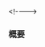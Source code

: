 {{cpp/header/title|cinttypes|notes={{mark c++11}}}}
{{cpp/header/navbar}}
{{cpp/header/c}}

{{dsc begin}}
{{dsc h1|包含}}
{{dsc inc|cpp/header/dsc cstdint}}

{{dsc h1|类型}}
{{dsc inc|cpp/numeric/math/dsc imaxdiv_t}}

{{dsc h1|函数}}
{{dsc inc|cpp/numeric/math/dsc imaxabs}}
{{dsc inc|cpp/numeric/math/dsc imaxdiv}}
{{dsc inc|cpp/string/byte/dsc strtoimax}}
{{dsc inc|cpp/string/wide/dsc wcstoimax}}

{{dsc h1|宏}}
{{dsc h2|{{lc|std::fprintf}} 函数族的格式常量}}
{{dsc macro const|PRId8&lt;br&gt;PRId16&lt;br&gt;PRId32&lt;br&gt;PRId64&lt;br&gt;PRIdLEAST8&lt;br&gt;PRIdLEAST16&lt;br&gt;PRIdLEAST32&lt;br&gt;PRIdLEAST64&lt;br&gt;PRIdFAST8&lt;br&gt;PRIdFAST16&lt;br&gt;PRIdFAST32&lt;br&gt;PRIdFAST64&lt;br&gt;PRIdMAX&lt;br&gt;PRIdPTR|notes={{mark c++11}} |格式转换说明符，分别用于输出 {{lc|std::int8_t}}、{{lc|std::int16_t}}、{{lc|std::int32_t}}、{{lc|std::int64_t}}、{{lc|std::int_least8_t}}、{{lc|std::int_least16_t}}、{{lc|std::int_least32_t}}、{{lc|std::int_least64_t}}、{{lc|std::int_fast8_t}}、{{lc|std::int_fast16_t}}、{{lc|std::int_fast32_t}}、{{lc|std::int_fast64_t}}、{{lc|std::intmax_t}}、{{lc|std::intptr_t}} 类型的有符号十进制整数值，等价于对于 {{c/core|int}} 的 {{tt|d}}|nolink=true}}
{{dsc macro const|PRIi8&lt;br&gt;PRIi16&lt;br&gt;PRIi32&lt;br&gt;PRIi64&lt;br&gt;PRIiLEAST8&lt;br&gt;PRIiLEAST16&lt;br&gt;PRIiLEAST32&lt;br&gt;PRIiLEAST64&lt;br&gt;PRIiFAST8&lt;br&gt;PRIiFAST16&lt;br&gt;PRIiFAST32&lt;br&gt;PRIiFAST64&lt;br&gt;PRIiMAX&lt;br&gt;PRIiPTR|notes={{mark c++11}}|格式转换说明符，分别用于输出 {{lc|std::int8_t}}、{{lc|std::int16_t}}、{{lc|std::int32_t}}、{{lc|std::int64_t}}、{{lc|std::int_least8_t}}、{{lc|std::int_least16_t}}、{{lc|std::int_least32_t}}、{{lc|std::int_least64_t}}、{{lc|std::int_fast8_t}}、{{lc|std::int_fast16_t}}、{{lc|std::int_fast32_t}}、{{lc|std::int_fast64_t}}、{{lc|std::intmax_t}}、{{lc|std::intptr_t}} 类型的有符号十进制整数值，等价于对于 {{c/core|int}} 的 {{tt|i}}|nolink=true}}
{{dsc macro const|PRIu8&lt;br&gt;PRIu16&lt;br&gt;PRIu32&lt;br&gt;PRIu64&lt;br&gt;PRIuLEAST8&lt;br&gt;PRIuLEAST16&lt;br&gt;PRIuLEAST32&lt;br&gt;PRIuLEAST64&lt;br&gt;PRIuFAST8&lt;br&gt;PRIuFAST16&lt;br&gt;PRIuFAST32&lt;br&gt;PRIuFAST64&lt;br&gt;PRIuMAX&lt;br&gt;PRIuPTR|notes={{mark c++11}}|格式转换说明符，分别用于输出 {{lc|std::uint8_t}}、{{lc|std::uint16_t}}、{{lc|std::uint32_t}}、{{lc|std::uint64_t}}、{{lc|std::uint_least8_t}}、{{lc|std::uint_least16_t}}、{{lc|std::uint_least32_t}}、{{lc|std::uint_least64_t}}、{{lc|std::uint_fast8_t}}、{{lc|std::uint_fast16_t}}、{{lc|std::uint_fast32_t}}、{{lc|std::uint_fast64_t}}、{{lc|std::uintmax_t}}、{{lc|std::uintptr_t}} 类型的无符号十进制整数值，等价于对于 {{c/core|unsigned int}} 的 {{tt|u}}|nolink=true}}
{{dsc macro const|PRIo8&lt;br&gt;PRIo16&lt;br&gt;PRIo32&lt;br&gt;PRIo64&lt;br&gt;PRIoLEAST8&lt;br&gt;PRIoLEAST16&lt;br&gt;PRIoLEAST32&lt;br&gt;PRIoLEAST64&lt;br&gt;PRIoFAST8&lt;br&gt;PRIoFAST16&lt;br&gt;PRIoFAST32&lt;br&gt;PRIoFAST64&lt;br&gt;PRIoMAX&lt;br&gt;PRIoPTR|notes={{mark c++11}}|格式转换说明符，分别用于输出 {{lc|std::uint8_t}}、{{lc|std::uint16_t}}、{{lc|std::uint32_t}}、{{lc|std::uint64_t}}、{{lc|std::uint_least8_t}}、{{lc|std::uint_least16_t}}、{{lc|std::uint_least32_t}}、{{lc|std::uint_least64_t}}、{{lc|std::uint_fast8_t}}、{{lc|std::uint_fast16_t}}、{{lc|std::uint_fast32_t}}、{{lc|std::uint_fast64_t}}、{{lc|std::uintmax_t}}、{{lc|std::uintptr_t}} 类型的无符号八进制整数值，等价于对于 {{c/core|unsigned int}} 的 {{tt|o}}|nolink=true}}
{{dsc macro const|PRIx8&lt;br&gt;PRIx16&lt;br&gt;PRIx32&lt;br&gt;PRIx64&lt;br&gt;PRIxLEAST8&lt;br&gt;PRIxLEAST16&lt;br&gt;PRIxLEAST32&lt;br&gt;PRIxLEAST64&lt;br&gt;PRIxFAST8&lt;br&gt;PRIxFAST16&lt;br&gt;PRIxFAST32&lt;br&gt;PRIxFAST64&lt;br&gt;PRIxMAX&lt;br&gt;PRIxPTR|notes={{mark c++11}}|格式转换说明符，分别用于输出 {{lc|std::uint8_t}}、{{lc|std::uint16_t}}、{{lc|std::uint32_t}}、{{lc|std::uint64_t}}、{{lc|std::uint_least8_t}}、{{lc|std::uint_least16_t}}、{{lc|std::uint_least32_t}}、{{lc|std::uint_least64_t}}、{{lc|std::uint_fast8_t}}、{{lc|std::uint_fast16_t}}、{{lc|std::uint_fast32_t}}、{{lc|std::uint_fast64_t}}、{{lc|std::uintmax_t}}、{{lc|std::uintptr_t}} 类型的无符号小写十六进制整数值，等价于对于 {{c/core|unsigned int}} 的 {{tt|x}}|nolink=true}}
{{dsc macro const|PRIX8&lt;br&gt;PRIX16&lt;br&gt;PRIX32&lt;br&gt;PRIX64&lt;br&gt;PRIXLEAST8&lt;br&gt;PRIXLEAST16&lt;br&gt;PRIXLEAST32&lt;br&gt;PRIXLEAST64&lt;br&gt;PRIXFAST8&lt;br&gt;PRIXFAST16&lt;br&gt;PRIXFAST32&lt;br&gt;PRIXFAST64&lt;br&gt;PRIXMAX&lt;br&gt;PRIXPTR|notes={{mark c++11}}|格式转换说明符，分别用于输出 {{lc|std::uint8_t}}、{{lc|std::uint16_t}}、{{lc|std::uint32_t}}、{{lc|std::uint64_t}}、{{lc|std::uint_least8_t}}、{{lc|std::uint_least16_t}}、{{lc|std::uint_least32_t}}、{{lc|std::uint_least64_t}}、{{lc|std::uint_fast8_t}}、{{lc|std::uint_fast16_t}}、{{lc|std::uint_fast32_t}}、{{lc|std::uint_fast64_t}}、{{lc|std::uintmax_t}}、{{lc|std::uintptr_t}} 类型的无符号大写十六进制整数值，等价于对于 {{c/core|unsigned int}} 的 {{tt|X}}|nolink=true}}
{{dsc h2|{{lc|std::fscanf}} 函数族的格式常量}}
{{dsc macro const|SCNd8&lt;br&gt;SCNd16&lt;br&gt;SCNd32&lt;br&gt;SCNd64&lt;br&gt;SCNdLEAST8&lt;br&gt;SCNdLEAST16&lt;br&gt;SCNdLEAST32&lt;br&gt;SCNdLEAST64&lt;br&gt;SCNdFAST8&lt;br&gt;SCNdFAST16&lt;br&gt;SCNdFAST32&lt;br&gt;SCNdFAST64&lt;br&gt;SCNdMAX&lt;br&gt;SCNdPTR|notes={{mark c++11}}|格式转换说明符，分别用于输入 {{lc|std::int8_t}}、{{lc|std::int16_t}}、{{lc|std::int32_t}}、{{lc|std::int64_t}}、{{lc|std::int_least8_t}}、{{lc|std::int_least16_t}}、{{lc|std::int_least32_t}}、{{lc|std::int_least64_t}}、{{lc|std::int_fast8_t}}、{{lc|std::int_fast16_t}}、{{lc|std::int_fast32_t}}、{{lc|std::int_fast64_t}}、{{lc|std::intmax_t}}、{{lc|std::intptr_t}} 类型的有符号十进制整数值，等价于对于 {{c/core|int}} 的 {{tt|d}}|nolink=true}}
{{dsc macro const|SCNi8&lt;br&gt;SCNi16&lt;br&gt;SCNi32&lt;br&gt;SCNi64&lt;br&gt;SCNiLEAST8&lt;br&gt;SCNiLEAST16&lt;br&gt;SCNiLEAST32&lt;br&gt;SCNiLEAST64&lt;br&gt;SCNiFAST8&lt;br&gt;SCNiFAST16&lt;br&gt;SCNiFAST32&lt;br&gt;SCNiFAST64&lt;br&gt;SCNiMAX&lt;br&gt;SCNiPTR|notes={{mark c++11}}|格式转换说明符，分别用于输入 {{lc|std::int8_t}}、{{lc|std::int16_t}}、{{lc|std::int32_t}}、{{lc|std::int64_t}}、{{lc|std::int_least8_t}}、{{lc|std::int_least16_t}}、{{lc|std::int_least32_t}}、{{lc|std::int_least64_t}}、{{lc|std::int_fast8_t}}、{{lc|std::int_fast16_t}}、{{lc|std::int_fast32_t}}、{{lc|std::int_fast64_t}}、{{lc|std::intmax_t}}、{{lc|std::intptr_t}} 类型的有符号十进制/八进制/十六进制整数值，等价于对于 {{c/core|int}} 的 {{tt|i}}|nolink=true}}
{{dsc macro const|SCNu8&lt;br&gt;SCNu16&lt;br&gt;SCNu32&lt;br&gt;SCNu64&lt;br&gt;SCNuLEAST8&lt;br&gt;SCNuLEAST16&lt;br&gt;SCNuLEAST32&lt;br&gt;SCNuLEAST64&lt;br&gt;SCNuFAST8&lt;br&gt;SCNuFAST16&lt;br&gt;SCNuFAST32&lt;br&gt;SCNuFAST64&lt;br&gt;SCNuMAX&lt;br&gt;SCNuPTR|notes={{mark c++11}}|格式转换说明符，分别用于输入 {{lc|std::uint8_t}}、{{lc|std::uint16_t}}、{{lc|std::uint32_t}}、{{lc|std::uint64_t}}、{{lc|std::uint_least8_t}}、{{lc|std::uint_least16_t}}、{{lc|std::uint_least32_t}}、{{lc|std::uint_least64_t}}、{{lc|std::uint_fast8_t}}、{{lc|std::uint_fast16_t}}、{{lc|std::uint_fast32_t}}、{{lc|std::uint_fast64_t}}、{{lc|std::uintmax_t}}、{{lc|std::uintptr_t}} 类型的无符号十进制整数值，等价于对于 {{c/core|unsigned int}} 的 {{tt|u}}|nolink=true}}
{{dsc macro const|SCNo8&lt;br&gt;SCNo16&lt;br&gt;SCNo32&lt;br&gt;SCNo64&lt;br&gt;SCNoLEAST8&lt;br&gt;SCNoLEAST16&lt;br&gt;SCNoLEAST32&lt;br&gt;SCNoLEAST64&lt;br&gt;SCNoFAST8&lt;br&gt;SCNoFAST16&lt;br&gt;SCNoFAST32&lt;br&gt;SCNoFAST64&lt;br&gt;SCNoMAX&lt;br&gt;SCNoPTR|notes={{mark c++11}}|格式转换说明符，分别用于输入 {{lc|std::uint8_t}}、{{lc|std::uint16_t}}、{{lc|std::uint32_t}}、{{lc|std::uint64_t}}、{{lc|std::uint_least8_t}}、{{lc|std::uint_least16_t}}、{{lc|std::uint_least32_t}}、{{lc|std::uint_least64_t}}、{{lc|std::uint_fast8_t}}、{{lc|std::uint_fast16_t}}、{{lc|std::uint_fast32_t}}、{{lc|std::uint_fast64_t}}、{{lc|std::uintmax_t}}、{{lc|std::uintptr_t}} 类型的无符号八进制整数值，等价于对于 {{c/core|unsigned int}} 的 {{tt|o}}|nolink=true}}
{{dsc macro const|SCNx8&lt;br&gt;SCNx16&lt;br&gt;SCNx32&lt;br&gt;SCNx64&lt;br&gt;SCNxLEAST8&lt;br&gt;SCNxLEAST16&lt;br&gt;SCNxLEAST32&lt;br&gt;SCNxLEAST64&lt;br&gt;SCNxFAST8&lt;br&gt;SCNxFAST16&lt;br&gt;SCNxFAST32&lt;br&gt;SCNxFAST64&lt;br&gt;SCNxMAX&lt;br&gt;SCNxPTR|notes={{mark c++11}}|格式转换说明符，分别用于输入 {{lc|std::uint8_t}}、{{lc|std::uint16_t}}、{{lc|std::uint32_t}}、{{lc|std::uint64_t}}、{{lc|std::uint_least8_t}}、{{lc|std::uint_least16_t}}、{{lc|std::uint_least32_t}}、{{lc|std::uint_least64_t}}、{{lc|std::uint_fast8_t}}、{{lc|std::uint_fast16_t}}、{{lc|std::uint_fast32_t}}、{{lc|std::uint_fast64_t}}、{{lc|std::uintmax_t}}、{{lc|std::uintptr_t}} 类型的无符号十六进制整数值，等价于对于 {{c/core|unsigned int}} 的 {{tt|x}}|nolink=true}}
&lt;!--{{dsc macro const|SCNX8&lt;br&gt;SCNX16&lt;br&gt;SCNX32&lt;br&gt;SCNX64&lt;br&gt;SCNXLEAST8&lt;br&gt;SCNXLEAST16&lt;br&gt;SCNXLEAST32&lt;br&gt;SCNXLEAST64&lt;br&gt;SCNXFAST8&lt;br&gt;SCNXFAST16&lt;br&gt;SCNXFAST32&lt;br&gt;SCNXFAST64&lt;br&gt;SCNXMAX&lt;br&gt;SCNXPTR|格式转换说明符，分别用于输入 {{lc|std::uint8_t}}、{{lc|std::uint16_t}}、{{lc|std::uint32_t}}、{{lc|std::uint64_t}}、{{lc|std::uint_least8_t}}、{{lc|std::uint_least16_t}}、{{lc|std::uint_least32_t}}、{{lc|std::uint_least64_t}}、{{lc|std::uint_fast8_t}}、{{lc|std::uint_fast16_t}}、{{lc|std::uint_fast32_t}}、{{lc|std::uint_fast64_t}}、{{lc|std::uintmax_t}}、{{lc|std::uintptr_t}} 类型的无符号十六进制整数值，等价于对于 {{c/core|unsigned int}} 的 {{tt|X}}|nolink=true}}--&gt;
{{dsc end}}

===概要===
{{source|1=
#include &lt;cstdint&gt;

namespace std {
  using imaxdiv_t = /* 见描述 */;

  constexpr intmax_t imaxabs(intmax_t j);
  constexpr imaxdiv_t imaxdiv(intmax_t numer, intmax_t denom);
  intmax_t strtoimax(const char* nptr, char** endptr, int base);
  uintmax_t strtoumax(const char* nptr, char** endptr, int base);
  intmax_t wcstoimax(const wchar_t* nptr, wchar_t** endptr, int base);
  uintmax_t wcstoumax(const wchar_t* nptr, wchar_t** endptr, int base);

  constexpr intmax_t abs(intmax_t);            // 可选，见描述
  constexpr imaxdiv_t div(intmax_t, intmax_t); // 可选，见描述
}

#define PRIdN /* 见描述 */
#define PRIiN /* 见描述 */
#define PRIoN /* 见描述 */
#define PRIuN /* 见描述 */
#define PRIxN /* 见描述 */
#define PRIXN /* 见描述 */
#define SCNdN /* 见描述 */
#define SCNiN /* 见描述 */
#define SCNoN /* 见描述 */
#define SCNuN /* 见描述 */
#define SCNxN /* 见描述 */
#define PRIdLEASTN /* 见描述 */
#define PRIiLEASTN /* 见描述 */
#define PRIoLEASTN /* 见描述 */
#define PRIuLEASTN /* 见描述 */
#define PRIxLEASTN /* 见描述 */
#define PRIXLEASTN /* 见描述 */
#define SCNdLEASTN /* 见描述 */
#define SCNiLEASTN /* 见描述 */
#define SCNoLEASTN /* 见描述 */
#define SCNuLEASTN /* 见描述 */
#define SCNxLEASTN /* 见描述 */
#define PRIdFASTN /* 见描述 */
#define PRIiFASTN /* 见描述 */
#define PRIoFASTN /* 见描述 */
#define PRIuFASTN /* 见描述 */
#define PRIxFASTN /* 见描述 */
#define PRIXFASTN /* 见描述 */
#define SCNdFASTN /* 见描述 */
#define SCNiFASTN /* 见描述 */
#define SCNoFASTN /* 见描述 */
#define SCNuFASTN /* 见描述 */
#define SCNxFASTN /* 见描述 */
#define PRIdMAX /* 见描述 */
#define PRIiMAX /* 见描述 */
#define PRIoMAX /* 见描述 */
#define PRIuMAX /* 见描述 */
#define PRIxMAX /* 见描述 */
#define PRIXMAX /* 见描述 */
#define SCNdMAX /* 见描述 */
#define SCNiMAX /* 见描述 */
#define SCNoMAX /* 见描述 */
#define SCNuMAX /* 见描述 */
#define SCNxMAX /* 见描述 */
#define PRIdPTR /* 见描述 */
#define PRIiPTR /* 见描述 */
#define PRIoPTR /* 见描述 */
#define PRIuPTR /* 见描述 */
#define PRIxPTR /* 见描述 */
#define PRIXPTR /* 见描述 */
#define SCNdPTR /* 见描述 */
#define SCNiPTR /* 见描述 */
#define SCNoPTR /* 见描述 */
#define SCNuPTR /* 见描述 */
#define SCNxPTR /* 见描述 */
}}

{{langlinks|en|es|ja|ru}}